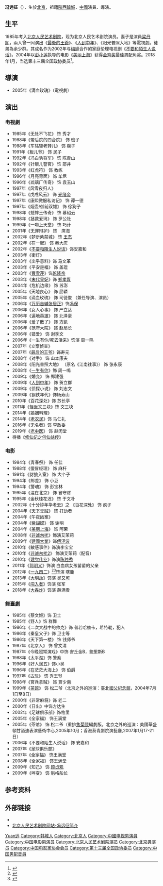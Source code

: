 '''冯远征'''（{{bd|1962年|11月16日||catIdx=F冯}}），生於[[北京|北京]]，祖籍[[陝西|陝西]][[韓城|韓城]]，[[中國|中國]]演員、導演。

== 生平 ==
1985年考入[[北京人民艺术剧院|北京人民艺术剧院]]，现为北京人民艺术剧院演员。妻子是演員[[梁丹妮|梁丹妮]]，兩人曾一同演出《[[最後的王爺|最後的王爺]]》、《[[人到中年|人到中年]]》、《阳光普照大地》等電視劇。徒弟為余少群。其成名作为2002年与[[梅婷|梅婷]]合作的家庭伦理电视剧《[[不要和陌生人说话|不要和陌生人说话]]》。2004年以[[彭小莲|彭小莲]]执导的电影《[[美丽上海|美丽上海]]》获得[[金鸡奖|金鸡奖]]最佳男配角奖。2018年1月，当选[[中国人民政治协商会议第十三届全国委员会委员名单|第十三届全国政协委员]]<ref>{{Cite web|url=http://sports.163.com/18/0126/06/D92BRKK400051C89.html|title=中国人民政治协商会议第十三届全国委员会委员名单|accessdate=2018-01-26|last=|work=网易|archive-url=https://web.archive.org/web/20180127143232/http://sports.163.com/18/0126/06/D92BRKK400051C89.html|archive-date=2018-01-27|dead-url=yes}}</ref>。

== 導演 ==
*2005年《滴血玫瑰》（電視劇）

== 演出 ==
=== 电视劇 ===
*1985年《无处不飞花》 饰 秀才
*1988年《带后院的四合院》 饰 班子
*1988年《车轱辘老转儿》 饰 瘸子
*1991年《板儿爷》 饰 民子
*1992年《冯白驹将军》 饰 陈青山
*1992年《针眼儿警官》 饰 邵井
*1993年《红虎符》 饰 教练
*1996年《月亮背面》 饰 牟尼
*1996年《琉璃厂传奇》 饰 袁玉山
*1997年《风雪夜归人》
*1997年《戊戌风云》 饰 [[光绪帝|光绪帝]]
*1997年《康熙微服私访记》 饰 谭一德
*1997年《烟壶/御前双雄》 饰 徐狗子
*1998年《蟋蟀王传奇》 饰 慕绍云
*1998年《拯救爱玛》 饰 罗公社
*1999年《一吻上天堂》 饰 巧计
*2001年《无罪辩护》 饰　席海
*2002年《梦断紫禁城》 饰 [[王杰_(清朝)|王杰]]
*2002年《在一起》 饰 秦大庆 
*2002年《[[不要和陌生人说话|不要和陌生人说话]]》饰安嘉和 
*2003年《街灯》
*2003年《出乎意料》饰 马文革
*2003年《平安是福》 饰 盖琨
*2003年《[[曹雪芹_(2003年电视剧)|曹雪芹]]》饰[[乾隆帝|乾隆帝]]
*2003年《[[末代皇妃|末代皇妃]]》饰 [[郑孝胥|郑孝胥]]
*2004年《危机边缘》 饰 苏澎
*2005年《天地良心》 饰 屈辚
*2005年《滴血玫瑰》 饰 司徒俊 （兼任导演、演员）
*2006年《[[万历首辅张居正|万历首辅张居正]]》饰[[冯保|冯保]]
*2006年《女人心事》 饰 严立达 
*2006年《遍地英雄》 饰 北泽豪
*2006年《爱了散了》 饰 方凯
*2006年《范府大院》 饰 赵局长 
*2006年《错爱》 饰 谢季文
*2006年《一生有你/死去活来》饰演 周一鸣
*2007年《立案侦查》
*2007年《[[最后的王爷|最后的王爷]]》饰寿元
*2008年《对手》 饰 山本康夫
*2008年《阳光普照大地》 （原名《江南往事》） 饰 张永康
*2008年《[[一生有你|一生有你]]》飾 周一鳴
*2009年《婚变》 饰 郑建强
*2009年《[[人到中年|人到中年]]》 饰 贺立群
*2009年《侦探小说》 饰 刘志文
*2009年《钢铁年代》饰杨寿山
*2010年《百花深处》饰 苏长亭
*2011年《怪医文三块》饰 文三块
*2014年《婚姻料理》
*2014年《[[老农民|老农民]]》饰 马仁礼
*2016年《无名者》饰 李政委
*2019年《[[老中医|老中医]]》 饰 赵闵堂
*待播《[[修仙记之何仙姑传|修仙记之何仙姑传]]》

=== 电影 ===
*1984年《青春祭》 饰 任佳
*1988年《傻冒经理》 饰 麻杆
*1991年《豺狼入室》 饰 大个子
*1994年《邮差》 饰 小豆
*1994年《警魂》 饰 彭宝林
*1995年《混在北京》 饰 冒守财
*1995年《金秋桂花迟》 饰 于文朴
*2002年《十分钟年华老去》之 《百花深处》 饰 疯子
*2004年《[[天下无贼|天下无贼]]》 饰 打劫者
*2004年《午夜凶案》
*2004年《[[紫蝴蝶|紫蝴蝶]]》 饰 谢明
*2004年《[[美丽上海|美丽上海]]》 饰 阿荣
*2008年《[[非诚勿扰|非诚勿扰]]》飾演艾茉莉
*2009年《[[建國大業|建國大業]]》饰[[傅泾波|傅泾波]]
*2010年《敏感事件》饰演李宝宝
*2010年《[[非诚勿扰2|非诚勿扰2]]》 飾演艾茉莉（配音）
*2010年《[[建党伟业|建党伟业]]》饰演[[陈独秀|陈独秀]]
*2011年《[[郭明义|郭明义]]》饰演 白血病女孩苗苗的父亲
*2012年《[[一九四二|一九四二]]》<ref>{{cite news |title="一九四二"筹备万人观影 或将创造多项世界纪录-中新网 |url=https://www.chinanews.com.cn/yl/2012/11-19/4340261.shtml |accessdate=2021-12-22 |work=中国新闻网 |archive-date=2021-12-22 |archive-url=https://web.archive.org/web/20211222080947/https://www.chinanews.com.cn/yl/2012/11-19/4340261.shtml }}</ref><ref>{{cite news |title=冯小刚自曝《一九四二》是最后一部胶片电影（图）--文化--人民网 |url=http://culture.people.com.cn/n/2012/1025/c22219-19388470.html |accessdate=2021-12-22 |work=人民网}}</ref>饰演 瞎鹿
*2013年《[[大明劫|大明劫]]》饰演 [[吴又可|吴又可]]
*2015年《[[闯入者|闯入者]]》饰演 张军
*2018年《[[大轟炸|大轟炸]]》饰演 薛满贵

=== 舞臺劇 ===
*1985年《蔡文姬》饰 卫士
*1985年《野人》饰 群舞
*1986年《二次大战中的帅克》饰 普若哈兹卡，希特勒，犯人
*1986年《秦皇父子》饰 卫士等
*1986年《天下第一楼》 饰 钱师爷
*1987年《北京人》 饰 曾文清
*1987年《今晚照常演戏》中饰 安丘金B，鲍里斯B
*1988年《太平湖》饰 警察
*1996年《好人润五》饰小吴
*1996年《在茫茫大海上》 饰 伯爵
*1997年《古玩》 饰 秀王爷
*1998年《官兵拿贼》 饰 贾少南
*1999年《[[茶馆|茶馆]]》 饰 松二爷（北京之外的巡演：臺北[[國父紀念館|國父紀念館]]，2004年7月1日至8日）
*2000年《非常麻将》饰 老二
*2000年《日出》中饰方达生
*2002年《足球俱乐部》饰格里
*2005年《全家福》 饰王满堂
*2005年《茶馆》 饰 松二爷（重排[[焦菊隱|焦菊隱]]編劇版。北京之外的巡演：美國華盛頓甘迺迪表演藝術中心,2005年10月；香港葵青劇院演藝廳,2007年1月17-21日）
*2006年《不要和陌生人说话》 饰 安嘉和
*2007年《足球俱乐部》
*2007年《全家福》 饰王满堂
*2008年《全家福》 饰王满堂
*2009年《知己》 饰 [[顾贞观|顾贞观]]
*2009年《哗变》 饰 魁格船长

==参考资料==
{{reflist}}

== 外部链接 ==
* {{Sinaweibo|1654390540}} 
*[https://web.archive.org/web/20160308164811/http://bjry.com/main.asp?url=stars%2Fcontent.asp%3Fstarsid%3D23 北京人民艺术剧院网站-冯远征简介]

{{中国电影金鸡奖最佳男配角}}
{{中国电影金凤凰奖}}
{{中国戏剧梅花奖}}
{{中国电影家协会第十届理事会}}

{{Authority control}}
{{DEFAULTSORT:FENG冯}}
[[Category:馮姓|Yuan远]]
[[Category:韩城人|Category:韩城人]]
[[Category:北京人|Category:北京人]]
[[Category:中國电视男演員|Category:中國电视男演員]]
[[Category:中国电影男演员|Category:中国电影男演员]]
[[Category:北京人民艺术剧院演员|Category:北京人民艺术剧院演员]]
[[Category:北京男演员|Category:北京男演员]]
[[Category:中国电影家协会会员|Category:中国电影家协会会员]]
[[Category:第十三届全国政协委员|Category:第十三届全国政协委员]]
[[Category:中国男配音員|Category:中国男配音員]]